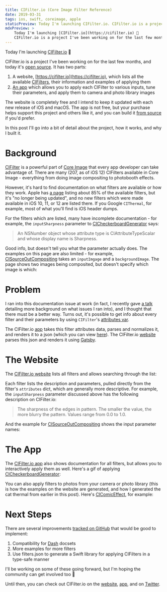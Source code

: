```yaml
---
title: CIFilter.io (Core Image Filter Reference)
date: 2019-03-31
tags: ios, swift, coreimage, apple
staticPreview: Today I'm launching CIFilter.io. CIFilter.io is a project I've been working on for the last few months, and today it's open source. It has two parts...
mdxPreview: >
    Today I'm launching [CIFilter.io](https://cifilter.io) 🎉
    CIFilter.io is a project I've been working on for the last few months, and today it's [open source](https://github.com/noahsark769/cifilter.io/). It has two parts...
---
```


Today I'm launching [CIFilter.io](https://cifilter.io) 🎉

<CaptionedImage filename="cifilterio.png" alt="Screenshot of the CIFilter.io website" caption="" />

CIFilter.io is a project I've been working on for the last few months, and today it's [open source](https://github.com/noahsark769/cifilter.io/). It has two parts:

1. A website, [https://cifilter.io](https://cifilter.io), which lists all the available [CIFilters](https://developer.apple.com/documentation/coreimage/cifilter), their information and examples of applying them
2. [An app](https://itunes.apple.com/us/app/cifilter-io/id1457458557?mt=8) which allows you to apply each CIFilter to various inputs, tune their parameters, and apply them to camera and photo library images

The website is completely free and I intend to keep it updated with each new release of iOS and macOS. The app is not free, but your purchase helps support this project and others like it, and you can build it [from source](https://github.com/noahsark769/cifilter.io/tree/master/iOS) if you'd prefer.

In this post I'll go into a bit of detail about the project, how it works, and why I built it.

# Background

[CIFilter](https://developer.apple.com/documentation/coreimage/cifilter) is a powerful part of [Core Image](https://developer.apple.com/documentation/coreimage) that every app developer can take advantage of. There are many (207, as of iOS 12) CIFilters available in Core Image - everything from doing image compositing to photobooth effects.

<CaptionedImage max="400" filename="cithermal.jpeg" alt="Application of the CIThermal filter" caption="The CIThermal filter" />

However, it's hard to find documentation on what filters are available or how they work. Apple has [a page](https://developer.apple.com/library/archive/documentation/GraphicsImaging/Reference/CoreImageFilterReference/index.html#//apple_ref/doc/uid/TP40004346) listing about 85% of the available filters, but it's "no longer being updated", and no new filters which were made available in iOS 10, 11, or 12 are listed there. If you Google `CIThermal`, for example, most of what you'll find is iOS header dumps.

For the filters which are listed, many have incomplete documentation - for example, the `inputSharpness` parameter to [CICheckerboardGenerator](https://cifilter.io#CICheckerboardGenerator) says:

> An NSNumber object whose attribute type is CIAttributeTypeScalar and whose display name is Sharpness.

Good info, but doesn't tell you what the parameter actually does. The examples on this page are also limited - for example, [CISourceOutCompositing](https://cifilter.io#CISourceOutCompositing) takes an `inputImgage` and a `backgroundImage`. The page shows two images being composited, but doesn't specify which image is which:

<CaptionedImage max="400" filename="old-cisourceoutcompositing.png" alt="Image of CISourceOutCompositing from Apple's documentation" caption="" />

# Problem
I ran into this documentation issue at work (in fact, I recently gave [a talk](https://twitter.com/noahsark769/status/1111148213921153024) detailing more background on what issues I ran into), and I thought that there must be a better way. Turns out, it's possible to get info about every filter and their parameters by using `CIFilter`'s [attributes var](https://developer.apple.com/documentation/coreimage/cifilter/1437661-attributes).

The CIFilter.io [app](https://itunes.apple.com/us/app/cifilter-io/id1457458557?mt=8) takes this filter attributes data, parses and normalizes it, and renders it to a json (which you can view [here](https://github.com/noahsark769/cifilter.io/blob/master/web/src/data/filters.json)). The CIFilter.io [website](https://cifilter.io) parses this json and renders it using [Gatsby](https://www.gatsbyjs.org/).

# The Website
The [CIFilter.io website](https://cifilter.io) lists all filters and allows searching through the list:

<CaptionedImage max="300" filename="cifilterio-search.gif" alt="Gif showing CIFilter.io's search bar" caption="" />

Each filter lists the description and parameters, pulled directly from the filter's `attributes` dict, which are generally more descriptive. For example, the `inputSharpness` parameter discussed above has the following description on CIFilter.io:

> The sharpness of the edges in pattern. The smaller the value, the more blurry the pattern. Values range from 0.0 to 1.0.

And the example for [CISourceOutCompositing](https://cifilter.io#CISourceOutCompositing) shows the input parameter names:

<CaptionedImage filename="cisourceoutcompositing.png" alt="Example of applying the CISourceOutCompositing filter" caption="" />

# The App
The [CIFilter.io app](https://itunes.apple.com/us/app/cifilter-io/id1457458557?mt=8) also shows documentation for all filters, but allows you to interactively apply them as well. Here's a gif of applying [CICheckerboardGenerator](https://cifilter.io#CICheckerboardGenerator):

<CaptionedImage max="300" filename="cicheckerboardgenerator.gif" alt="Gif showing CICheckerboardGenerator in the CIFilter.io app" caption="The color wheels don't transfer very well to GIFs" />

You can also apply filters to photos from your camera or photo library (this is how the examples on the website are generated, and how I generated the cat thermal from earlier in this post). Here's [CIComicEffect](https://cifilter.io#CIComicEffect), for example:

<CaptionedImage max="300" filename="cicomiceffect.gif" alt="Gif showing CICheckerboardGenerator in the CIFilter.io app" caption="" />

# Next Steps
There are several improvements [tracked on GitHub](https://github.com/noahsark769/cifilter.io/issues) that would be good to implement:

1. Compatibility for [Dash](https://kapeli.com/dash) docsets
2. More examples for more filters
3. Use filters.json to generate a Swift library for applying CIFilters in a type-safe manner

I'll be working on some of these going forward, but I'm hoping the community can get involved too 🙂

Until then, you can check out CIFilter.io on the [website](https://cifilter.io), [app](https://itunes.apple.com/us/app/cifilter-io/id1457458557?mt=8), and on [Twitter](https://twitter.com/cifilterio).
